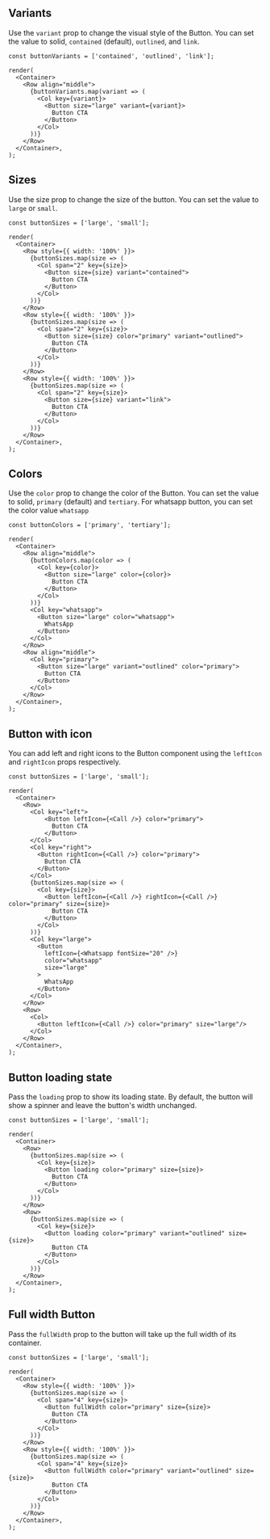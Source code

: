 
## Variants

Use the `variant` prop to change the visual style of the Button.
You can set the value to solid, `contained` (default), `outlined`, and `link`.

```tsx live
const buttonVariants = ['contained', 'outlined', 'link'];

render(
  <Container>
    <Row align="middle">
      {buttonVariants.map(variant => (
        <Col key={variant}>
          <Button size="large" variant={variant}>
            Button CTA
          </Button>
        </Col>
      ))}
    </Row>
  </Container>,
);
```

## Sizes

Use the size prop to change the size of the button. You can set the value to `large` or `small`.

```tsx live
const buttonSizes = ['large', 'small'];

render(
  <Container>
    <Row style={{ width: '100%' }}>
      {buttonSizes.map(size => (
        <Col span="2" key={size}>
          <Button size={size} variant="contained">
            Button CTA
          </Button>
        </Col>
      ))}
    </Row>
    <Row style={{ width: '100%' }}>
      {buttonSizes.map(size => (
        <Col span="2" key={size}>
          <Button size={size} color="primary" variant="outlined">
            Button CTA
          </Button>
        </Col>
      ))}
    </Row>
    <Row style={{ width: '100%' }}>
      {buttonSizes.map(size => (
        <Col span="2" key={size}>
          <Button size={size} variant="link">
            Button CTA
          </Button>
        </Col>
      ))}
    </Row>
  </Container>,
);
```

## Colors

Use the `color` prop to change the color of the Button.
You can set the value to solid, `primary` (default) and `tertiary`.
For whatsapp button, you can set the color value `whatsapp`

```tsx live
const buttonColors = ['primary', 'tertiary'];

render(
  <Container>
    <Row align="middle">
      {buttonColors.map(color => (
        <Col key={color}>
          <Button size="large" color={color}>
            Button CTA
          </Button>
        </Col>
      ))}
      <Col key="whatsapp">
        <Button size="large" color="whatsapp">
          WhatsApp
        </Button>
      </Col>
    </Row>
    <Row align="middle">
      <Col key="primary">
        <Button size="large" variant="outlined" color="primary">
          Button CTA
        </Button>
      </Col>
    </Row>
  </Container>,
);
```

## Button with icon

You can add left and right icons to the Button component using the `leftIcon` and `rightIcon` props respectively.

```tsx live
const buttonSizes = ['large', 'small'];

render(
  <Container>
    <Row>
      <Col key="left">
          <Button leftIcon={<Call />} color="primary">
            Button CTA
          </Button>
      </Col>
      <Col key="right">
        <Button rightIcon={<Call />} color="primary">
          Button CTA
        </Button>
      </Col>
      {buttonSizes.map(size => (
        <Col key={size}>
          <Button leftIcon={<Call />} rightIcon={<Call />} color="primary" size={size}>
            Button CTA
          </Button>
        </Col>
      ))}
      <Col key="large">
        <Button
          leftIcon={<Whatsapp fontSize="20" />}
          color="whatsapp"
          size="large"
        >
          WhatsApp
        </Button>
      </Col>
    </Row>
    <Row>
      <Col>
        <Button leftIcon={<Call />} color="primary" size="large"/>
      </Col>
    </Row>
  </Container>,
);
```

## Button loading state

Pass the `loading` prop to show its loading state. By default, the button will show a spinner and leave the button's width unchanged.

```tsx live
const buttonSizes = ['large', 'small'];

render(
  <Container>
    <Row>
      {buttonSizes.map(size => (
        <Col key={size}>
          <Button loading color="primary" size={size}>
            Button CTA
          </Button>
        </Col>
      ))}
    </Row>
    <Row>
      {buttonSizes.map(size => (
        <Col key={size}>
          <Button loading color="primary" variant="outlined" size={size}>
            Button CTA
          </Button>
        </Col>
      ))}
    </Row>
  </Container>,
);
```

## Full width Button

Pass the `fullWidth` prop to the button will take up the full width of its container.

```tsx live
const buttonSizes = ['large', 'small'];

render(
  <Container>
    <Row style={{ width: '100%' }}>
      {buttonSizes.map(size => (
        <Col span="4" key={size}>
          <Button fullWidth color="primary" size={size}>
            Button CTA
          </Button>
        </Col>
      ))}
    </Row>
    <Row style={{ width: '100%' }}>
      {buttonSizes.map(size => (
        <Col span="4" key={size}>
          <Button fullWidth color="primary" variant="outlined" size={size}>
            Button CTA
          </Button>
        </Col>
      ))}
    </Row>
  </Container>,
);
```

